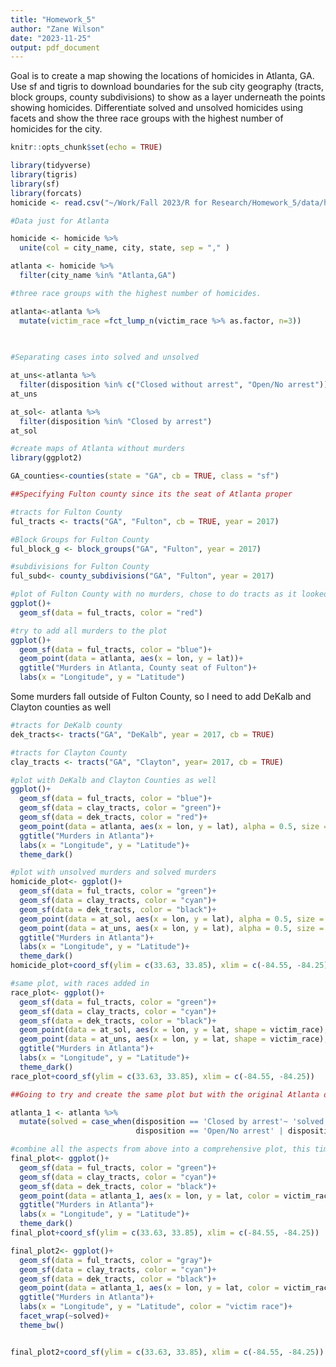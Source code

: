 ```yaml
---
title: "Homework_5"
author: "Zane Wilson"
date: "2023-11-25"
output: pdf_document
---
```





Goal is to create a map showing the locations of homicides in Atlanta, GA. Use sf and tigris to download boundaries for the sub city geography (tracts, block groups, county subdivisions) to show as a layer underneath the points showing homicides. Differentiate solved and unsolved homicides using facets and show the three race groups with the highest number of homicides for the city. 

```r
knitr::opts_chunk$set(echo = TRUE)
```


```r
library(tidyverse)
library(tigris)
library(sf)
library(forcats)
homicide <- read.csv("~/Work/Fall 2023/R for Research/Homework_5/data/homicide-data.csv")


```


```r
#Data just for Atlanta 

homicide <- homicide %>% 
  unite(col = city_name, city, state, sep = "," )

atlanta <- homicide %>% 
  filter(city_name %in% "Atlanta,GA")

#three race groups with the highest number of homicides.

atlanta<-atlanta %>% 
  mutate(victim_race =fct_lump_n(victim_race %>% as.factor, n=3))
  
  

```

```r
#Separating cases into solved and unsolved 

at_uns<-atlanta %>% 
  filter(disposition %in% c("Closed without arrest", "Open/No arrest"))
at_uns

at_sol<- atlanta %>% 
  filter(disposition %in% "Closed by arrest")
at_sol

```
```r
#create maps of Atlanta without murders
library(ggplot2)

GA_counties<-counties(state = "GA", cb = TRUE, class = "sf")

##Specifying Fulton county since its the seat of Atlanta proper

#tracts for Fulton County
ful_tracts <- tracts("GA", "Fulton", cb = TRUE, year = 2017)

#Block Groups for Fulton County
ful_block_g <- block_groups("GA", "Fulton", year = 2017)

#subdivisions for Fulton County
ful_subd<- county_subdivisions("GA", "Fulton", year = 2017)


```
```r
#plot of Fulton County with no murders, chose to do tracts as it looked the best  
ggplot()+
  geom_sf(data = ful_tracts, color = "red")

```
```r
#try to add all murders to the plot
ggplot()+
  geom_sf(data = ful_tracts, color = "blue")+
  geom_point(data = atlanta, aes(x = lon, y = lat))+
  ggtitle("Murders in Atlanta, County seat of Fulton")+
  labs(x = "Longitude", y = "Latitude")

```
Some murders fall outside of Fulton County, so I need to add DeKalb and Clayton counties as well 

```r
#tracts for DeKalb county
dek_tracts<- tracts("GA", "DeKalb", year = 2017, cb = TRUE)

#tracts for Clayton County
clay_tracts <- tracts("GA", "Clayton", year= 2017, cb = TRUE)
```
```r
#plot with DeKalb and Clayton Counties as well
ggplot()+
  geom_sf(data = ful_tracts, color = "blue")+
  geom_sf(data = clay_tracts, color = "green")+
  geom_sf(data = dek_tracts, color = "red")+
  geom_point(data = atlanta, aes(x = lon, y = lat), alpha = 0.5, size = 0.75, color = "black")+
  ggtitle("Murders in Atlanta")+
  labs(x = "Longitude", y = "Latitude")+
  theme_dark()

```
```r
#plot with unsolved murders and solved murders 
homicide_plot<- ggplot()+
  geom_sf(data = ful_tracts, color = "green")+
  geom_sf(data = clay_tracts, color = "cyan")+
  geom_sf(data = dek_tracts, color = "black")+
  geom_point(data = at_sol, aes(x = lon, y = lat), alpha = 0.5, size = 0.75, color = "blue")+
  geom_point(data = at_uns, aes(x = lon, y = lat), alpha = 0.5, size = 0.75, color = "red")+
  ggtitle("Murders in Atlanta")+
  labs(x = "Longitude", y = "Latitude")+
  theme_dark()
homicide_plot+coord_sf(ylim = c(33.63, 33.85), xlim = c(-84.55, -84.25))
```

```r
#same plot, with races added in 
race_plot<- ggplot()+
  geom_sf(data = ful_tracts, color = "green")+
  geom_sf(data = clay_tracts, color = "cyan")+
  geom_sf(data = dek_tracts, color = "black")+
  geom_point(data = at_sol, aes(x = lon, y = lat, shape = victim_race), alpha = 0.5, size = 0.75, color = "blue")+
  geom_point(data = at_uns, aes(x = lon, y = lat, shape = victim_race), alpha = 0.5, size = 0.75, color = "red")+
  ggtitle("Murders in Atlanta")+
  labs(x = "Longitude", y = "Latitude")+
  theme_dark()
race_plot+coord_sf(ylim = c(33.63, 33.85), xlim = c(-84.55, -84.25))
```

```r
##Going to try and create the same plot but with the original Atlanta data set, creating a new variable that determines if the case is solved or unsolved

atlanta_1 <- atlanta %>% 
  mutate(solved = case_when(disposition == 'Closed by arrest'~ 'solved',
                            disposition == 'Open/No arrest' | disposition == 'Closed without arrest' ~ 'unsolved'))
```

```r
#combine all the aspects from above into a comprehensive plot, this time with legends for solved vs unsolved.
final_plot<- ggplot()+
  geom_sf(data = ful_tracts, color = "green")+
  geom_sf(data = clay_tracts, color = "cyan")+
  geom_sf(data = dek_tracts, color = "black")+
  geom_point(data = atlanta_1, aes(x = lon, y = lat, color = victim_race, shape = solved), alpha = 0.75, size = 0.75)+
  ggtitle("Murders in Atlanta")+
  labs(x = "Longitude", y = "Latitude")+
  theme_dark()
final_plot+coord_sf(ylim = c(33.63, 33.85), xlim = c(-84.55, -84.25))

```

```r
final_plot2<- ggplot()+
  geom_sf(data = ful_tracts, color = "gray")+
  geom_sf(data = clay_tracts, color = "cyan")+
  geom_sf(data = dek_tracts, color = "black")+
  geom_point(data = atlanta_1, aes(x = lon, y = lat, color = victim_race), alpha = 0.75, size = 0.75)+
  ggtitle("Murders in Atlanta")+
  labs(x = "Longitude", y = "Latitude", color = "victim race")+
  facet_wrap(~solved)+
  theme_bw()


final_plot2+coord_sf(ylim = c(33.63, 33.85), xlim = c(-84.55, -84.25))
```